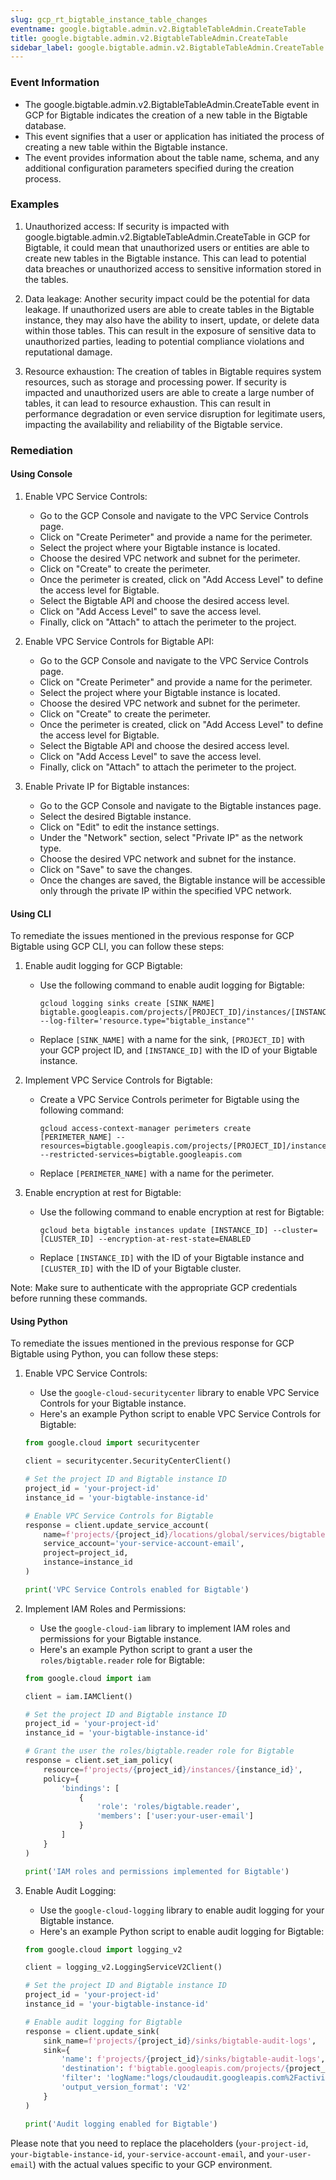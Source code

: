 ```yaml
--- 
slug: gcp_rt_bigtable_instance_table_changes
eventname: google.bigtable.admin.v2.BigtableTableAdmin.CreateTable
title: google.bigtable.admin.v2.BigtableTableAdmin.CreateTable
sidebar_label: google.bigtable.admin.v2.BigtableTableAdmin.CreateTable
---
```

                       
### Event Information

- The google.bigtable.admin.v2.BigtableTableAdmin.CreateTable event in GCP for Bigtable indicates the creation of a new table in the Bigtable database.
- This event signifies that a user or application has initiated the process of creating a new table within the Bigtable instance.
- The event provides information about the table name, schema, and any additional configuration parameters specified during the creation process.


### Examples

1. Unauthorized access: If security is impacted with google.bigtable.admin.v2.BigtableTableAdmin.CreateTable in GCP for Bigtable, it could mean that unauthorized users or entities are able to create new tables in the Bigtable instance. This can lead to potential data breaches or unauthorized access to sensitive information stored in the tables.

2. Data leakage: Another security impact could be the potential for data leakage. If unauthorized users are able to create tables in the Bigtable instance, they may also have the ability to insert, update, or delete data within those tables. This can result in the exposure of sensitive data to unauthorized parties, leading to potential compliance violations and reputational damage.

3. Resource exhaustion: The creation of tables in Bigtable requires system resources, such as storage and processing power. If security is impacted and unauthorized users are able to create a large number of tables, it can lead to resource exhaustion. This can result in performance degradation or even service disruption for legitimate users, impacting the availability and reliability of the Bigtable service.

### Remediation

#### Using Console

1. Enable VPC Service Controls:
   - Go to the GCP Console and navigate to the VPC Service Controls page.
   - Click on "Create Perimeter" and provide a name for the perimeter.
   - Select the project where your Bigtable instance is located.
   - Choose the desired VPC network and subnet for the perimeter.
   - Click on "Create" to create the perimeter.
   - Once the perimeter is created, click on "Add Access Level" to define the access level for Bigtable.
   - Select the Bigtable API and choose the desired access level.
   - Click on "Add Access Level" to save the access level.
   - Finally, click on "Attach" to attach the perimeter to the project.

2. Enable VPC Service Controls for Bigtable API:
   - Go to the GCP Console and navigate to the VPC Service Controls page.
   - Click on "Create Perimeter" and provide a name for the perimeter.
   - Select the project where your Bigtable instance is located.
   - Choose the desired VPC network and subnet for the perimeter.
   - Click on "Create" to create the perimeter.
   - Once the perimeter is created, click on "Add Access Level" to define the access level for Bigtable.
   - Select the Bigtable API and choose the desired access level.
   - Click on "Add Access Level" to save the access level.
   - Finally, click on "Attach" to attach the perimeter to the project.

3. Enable Private IP for Bigtable instances:
   - Go to the GCP Console and navigate to the Bigtable instances page.
   - Select the desired Bigtable instance.
   - Click on "Edit" to edit the instance settings.
   - Under the "Network" section, select "Private IP" as the network type.
   - Choose the desired VPC network and subnet for the instance.
   - Click on "Save" to save the changes.
   - Once the changes are saved, the Bigtable instance will be accessible only through the private IP within the specified VPC network.

#### Using CLI

To remediate the issues mentioned in the previous response for GCP Bigtable using GCP CLI, you can follow these steps:

1. Enable audit logging for GCP Bigtable:
   - Use the following command to enable audit logging for Bigtable:
     ```
     gcloud logging sinks create [SINK_NAME] bigtable.googleapis.com/projects/[PROJECT_ID]/instances/[INSTANCE_ID] --log-filter='resource.type="bigtable_instance"'
     ```
   - Replace `[SINK_NAME]` with a name for the sink, `[PROJECT_ID]` with your GCP project ID, and `[INSTANCE_ID]` with the ID of your Bigtable instance.

2. Implement VPC Service Controls for Bigtable:
   - Create a VPC Service Controls perimeter for Bigtable using the following command:
     ```
     gcloud access-context-manager perimeters create [PERIMETER_NAME] --resources=bigtable.googleapis.com/projects/[PROJECT_ID]/instances/[INSTANCE_ID] --restricted-services=bigtable.googleapis.com
     ```
   - Replace `[PERIMETER_NAME]` with a name for the perimeter.

3. Enable encryption at rest for Bigtable:
   - Use the following command to enable encryption at rest for Bigtable:
     ```
     gcloud beta bigtable instances update [INSTANCE_ID] --cluster=[CLUSTER_ID] --encryption-at-rest-state=ENABLED
     ```
   - Replace `[INSTANCE_ID]` with the ID of your Bigtable instance and `[CLUSTER_ID]` with the ID of your Bigtable cluster.

Note: Make sure to authenticate with the appropriate GCP credentials before running these commands.

#### Using Python

To remediate the issues mentioned in the previous response for GCP Bigtable using Python, you can follow these steps:

1. Enable VPC Service Controls:
   - Use the `google-cloud-securitycenter` library to enable VPC Service Controls for your Bigtable instance.
   - Here's an example Python script to enable VPC Service Controls for Bigtable:

   ```python
   from google.cloud import securitycenter

   client = securitycenter.SecurityCenterClient()

   # Set the project ID and Bigtable instance ID
   project_id = 'your-project-id'
   instance_id = 'your-bigtable-instance-id'

   # Enable VPC Service Controls for Bigtable
   response = client.update_service_account(
       name=f'projects/{project_id}/locations/global/services/bigtable.googleapis.com',
       service_account='your-service-account-email',
       project=project_id,
       instance=instance_id
   )

   print('VPC Service Controls enabled for Bigtable')
   ```

2. Implement IAM Roles and Permissions:
   - Use the `google-cloud-iam` library to implement IAM roles and permissions for your Bigtable instance.
   - Here's an example Python script to grant a user the `roles/bigtable.reader` role for Bigtable:

   ```python
   from google.cloud import iam

   client = iam.IAMClient()

   # Set the project ID and Bigtable instance ID
   project_id = 'your-project-id'
   instance_id = 'your-bigtable-instance-id'

   # Grant the user the roles/bigtable.reader role for Bigtable
   response = client.set_iam_policy(
       resource=f'projects/{project_id}/instances/{instance_id}',
       policy={
           'bindings': [
               {
                   'role': 'roles/bigtable.reader',
                   'members': ['user:your-user-email']
               }
           ]
       }
   )

   print('IAM roles and permissions implemented for Bigtable')
   ```

3. Enable Audit Logging:
   - Use the `google-cloud-logging` library to enable audit logging for your Bigtable instance.
   - Here's an example Python script to enable audit logging for Bigtable:

   ```python
   from google.cloud import logging_v2

   client = logging_v2.LoggingServiceV2Client()

   # Set the project ID and Bigtable instance ID
   project_id = 'your-project-id'
   instance_id = 'your-bigtable-instance-id'

   # Enable audit logging for Bigtable
   response = client.update_sink(
       sink_name=f'projects/{project_id}/sinks/bigtable-audit-logs',
       sink={
           'name': f'projects/{project_id}/sinks/bigtable-audit-logs',
           'destination': f'bigtable.googleapis.com/projects/{project_id}/instances/{instance_id}',
           'filter': 'logName:"logs/cloudaudit.googleapis.com%2Factivity"',
           'output_version_format': 'V2'
       }
   )

   print('Audit logging enabled for Bigtable')
   ```

Please note that you need to replace the placeholders (`your-project-id`, `your-bigtable-instance-id`, `your-service-account-email`, and `your-user-email`) with the actual values specific to your GCP environment.


 